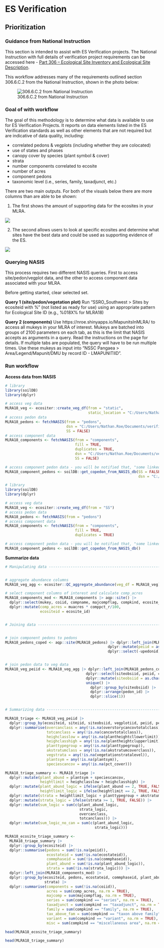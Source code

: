 # ES Verification

## Prioritization

### Guidance from National Instruction

This section is intended to assist with ES Verification projects. The National Instruction with full details of verification project requirements can be accessed here - [Part 306 – Ecological Site Inventory and Ecological Site Description](https://raw.githubusercontent.com/natearoe/ESS_FAQs/main/_book/Title_430_NI.pdf). 

This workflow addresses many of the requirements outlined section 306.6.C.2 from the National Instruction, shown in the photo below:

![306.6.C.2 from National Instruction](images/ES_verification_instruction.JPG)

### Goal of with workflow

The goal of this methodology is to determine what data is available to use for ES Verification Projects. It reports on data elements listed in the ES Verification standards as well as other elements that are not required but are indicative of data quality, including:


* correlated pedons & vegplots (including whether they are colocated)
* use of states and phases
* canopy cover by species (plant symbol & cover)
* strata
* number components correlated to ecosite
* number of acres
* component pedons
* taxonomic level (i.e., series, family, taxadjunct, etc.)

There are two main outputs. For both of the visuals below there are more columns than are able to be shown:

1. The first shows the amount of supporting data for the ecosites in your MLRA. 

![](images/ES_verification_ecosite_level_output.JPG)

2. The second allows users to look at specific ecosites and determine what sites have the best data and could be used as supporting evidence of the ES.

![](images/ES_verification_site_level.JPG)

### Querying NASIS

This process requires two different NASIS queries. First to access site/pedon/vegplot data, and the other to access component data associated with your MLRA.

Before getting started, clear selected set.

**Query 1 (site/pedon/vegetation plot)**
Run "SSRO_Southwest > Sites by ecositeid with %" (not listed as ready for use) using an appropriate pattern for Ecological Site ID (e.g., %018X% for MLRA18)

**Query 2 (components)**
Use https://nroe.shinyapps.io/MapunitsInMLRA/ to access all mukeys in your MLRA of interest. Mukeys are batched into groups of 2100 parameters on each tab, as this is the limit that NASIS accepts as arguments in a query. Read the instructions on the page for details. If multiple tabs are populated, the query will have to be run multiple times. Use these mukeys as input into "NSSC Pangaea > Area/Legend/Mapunit/DMU by record ID - LMAPUNITIID". 

### Run workflow

**Access data from NASIS**
```r
# library
library(soilDB)
library(dplyr)

# access veg data
MLRA18_veg <- ecositer::create_veg_df(from = "static",
                                      static_location = "C:/Users/Nathan.Roe/Documents/verification_projects/MLRA18_verification.sqlite")
# access pedon data
MLRA18_pedons <- fetchNASIS(from = "pedons",
                            dsn = "C:/Users/Nathan.Roe/Documents/verification_projects/MLRA18_verification.sqlite",
                            SS = FALSE)
# access component data
MLRA18_components <- fetchNASIS(from = "components",
                                fill = TRUE,
                                duplicates = TRUE,
                                dsn = "C:/Users/Nathan.Roe/Documents/verification_projects/MLRA18_verification.sqlite",
                                SS = FALSE)

# access component pedon data - you will be notified that, "some linked pedons not in selected set or local database"
MLRA18_component_pedons <- soilDB::get_copedon_from_NASIS_db(SS = FALSE,
                                                             dsn = "C:/Users/Nathan.Roe/Documents/verification_projects/MLRA18_verification.sqlite")

```


```r
# library
library(soilDB)
library(dplyr)

# access veg data
MLRA18_veg <- ecositer::create_veg_df(from = "SS")
# access pedon data
MLRA18_pedons <- fetchNASIS(from = "pedons")
# access component data
MLRA18_components <- fetchNASIS(from = "components",
                                fill = TRUE,
                                duplicates = TRUE)

# access component pedon data - you will be notified that, "some linked pedons not in selected set or local database"
MLRA18_component_pedons <- soilDB::get_copedon_from_NASIS_db()
```

**Summarize data**
```r
# Manipulating data ------------------------------------------------------


# aggregate abundance columns
MLRA18_veg_agg <- ecositer::QC_aggregate_abundance(veg_df = MLRA18_veg)

# select component columns of interest and calculate comp_acres
MLRA18_components_mod <- MLRA18_components |> aqp::site() |>
  dplyr::select(mukey, coiid, compname, majcompflag, compkind, ecosite_id, muacres, comppct_r) |>
  dplyr::mutate(comp_acres = muacres * comppct_r/100,
                ecositeid = ecosite_id)


# Joining data -----------------------------------------------------------


# join component pedons to pedons
MLRA18_pedons_coped <- aqp::site(MLRA18_pedons) |> dplyr::left_join(MLRA18_component_pedons |>
                                               dplyr::mutate(peiid = as.character(peiid)) |>
                                               dplyr::select(-upedonid))


# join pedon data to veg data
MLRA18_veg_peiid <- MLRA18_veg_agg |> dplyr::left_join(MLRA18_pedons_coped |>
                                     dplyr::select(siteobsiid, peiid, coiid, pedon_id, representative, rvindicator) |>
                                     dplyr::mutate(siteobsiid = as.character(siteobsiid)) |>
                                     unique() |>
                                       dplyr::group_by(siteobsiid) |>
                                       dplyr::arrange(pedon_id) |>
                                       dplyr::slice(1))


# Summarizing data -------------------------------------------------------

MLRA18_triage <- MLRA18_veg_peiid |>
  dplyr::group_by(ecositeid, siteiid, siteobsiid, vegplotiid, peiid, pedon_id, representative, ecostateid, commphaseid) |>
  dplyr::summarise(overcanclass = any(!is.na(overstorycancovtotalclass)),
                   totcanclass = any(!is.na(cancovtotalclass)),
                   heighclasslow = any(!is.na(plantheightcllowerlimit)),
                   heighclasshigh = any(!is.na(plantheightclupperlimit)),
                   planttypegroup = any(!is.na(planttypegroup)),
                   akstratumclass = any(!is.na(akstratumcoverclass)),
                   vegstrata = any(!is.na(vegetationstratalevel)),
                   plantsym = any(!is.na(plantsym)),
                   speciescancov = any(!is.na(pct_cover)))

MLRA18_triage_summary <- MLRA18_triage |>
  dplyr::mutate(plant_abund = plantsym + speciescancov,
                heightlimit = heighclasslow + heighclasshigh) |>
  dplyr::mutate(plant_abund_logic = ifelse(plant_abund == 2, TRUE, FALSE),
                heightlimit_logic = ifelse(heightlimit == 2, TRUE, FALSE)) |>
  dplyr::mutate(strata = heightlimit_logic + planttypegroup + akstratumclass + vegstrata) |>
  dplyr::mutate(strata_logic = ifelse(strata >= 1, TRUE, FALSE)) |>
  dplyr::mutate(sum_logic = sum(c(plant_abund_logic,
                                  strata_logic,
                                  overcanclass,
                                  totcanclass))) |>
  dplyr::mutate(sum_logic_no_can = sum(c(plant_abund_logic,
                                         strata_logic)))

MLRA18_ecosite_triage_summary <-
  MLRA18_triage_summary |>
  dplyr::group_by(ecositeid) |>
  dplyr::summarise(pedons = sum(!is.na(peiid)),
                   ecostateid = sum(!is.na(ecostateid)),
                   commphaseid = sum(!is.na(commphaseid)),
                   plant_abund = sum(!is.na(plant_abund_logic)),
                   strata = sum(!is.na(strata_logic))) |>
  dplyr::left_join(MLRA18_components_mod) |>
  dplyr::group_by(ecositeid, pedons, ecostateid, commphaseid, plant_abund,
                  strata) |>
  dplyr::summarise(components = sum(!is.na(coiid)),
                   acres = sum(comp_acres, na.rm = TRUE),
                   majcomp = sum(majcompflag, na.rm = TRUE),
                   series = sum(compkind == "series", na.rm = TRUE),
                   taxadjunct = sum(compkind == "taxadjunct", na.rm = TRUE),
                   family = sum(compkind == "family", na.rm = TRUE),
                   tax_above_fam = sum(compkind == "taxon above family", na.rm = TRUE),
                   variant = sum(compkind == "variant", na.rm = TRUE),
                   misc = sum(compkind == "miscellaneous area", na.rm = TRUE))
```

```r
head(MLRA18_ecosite_triage_summary)
```

```r
head(MLRA18_triage_summary)
```










